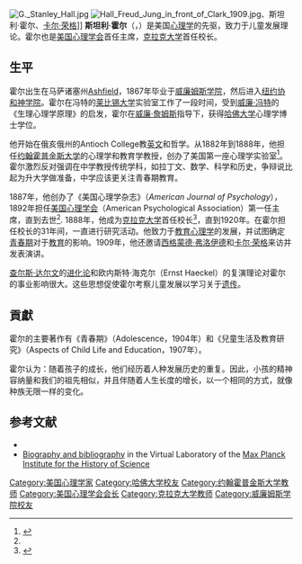 [[File:G._Stanley_Hall.jpg|thumb]]
[[File:Hall_Freud_Jung_in_front_of_Clark_1909.jpg|thumbnail]]、斯坦利·霍尔、[[卡尔·荣格|卡尔·荣格]]]]
'''斯坦利·霍尔'''（{{lang-en|Granville Stanley Hall}}，{{bd|1844年|2月1日|1924年|4月24日}}）是美国[[心理学|心理学]]的先驱，致力于儿童发展理论。霍尔也是[[美国心理学会|美国心理学会]]首任主席，[[克拉克大学|克拉克大学]]首任校长。

==生平==
霍尔出生在马萨诸塞州[[Ashfield,_Massachusetts|Ashfield]]，1867年毕业于[[威廉姆斯学院|威廉姆斯学院]]，然后进入[[纽约协和神学院|纽约协和神学院]]。霍尔在冯特的[[莱比锡大学|莱比锡大学]]实验室工作了一段时间，受到[[威廉·冯特|威廉·冯特]]的《生理心理学原理》的启发，霍尔在[[威廉·詹姆斯|威廉·詹姆斯]]指导下，获得[[哈佛大学|哈佛大学]]心理学博士学位。

他开始在俄亥俄州的Antioch College教[[英文|英文]]和哲学。从1882年到1888年，他担任[[约翰霍普金斯大学|约翰霍普金斯大学]]的心理学和教育学教授，创办了美国第一座心理学实验室<ref name=bio1>{{Cite web |url=http://www.ithaca.edu/beins/gsh/gsh_bio.htm |title=斯坦利·霍尔小传 |access-date=2007-08-08 |archive-date=2014-08-11 |archive-url=https://web.archive.org/web/20140811141030/http://www.ithaca.edu/beins/gsh/gsh_bio.htm |dead-url=no }}</ref>。霍尔激烈反对强调在中学教授传统学科，如拉丁文、数学、科学和历史，争辩说比起为升大学做准备，中学应该更关注青春期教育。

1887年，他创办了《美国心理学杂志》（''American Journal of Psychology''），1892年担任[[美国心理学会|美国心理学会]]（American Psychological Association）第一任主席，直到去世<ref name=bio1/>. 1888年，他成为[[克拉克大学|克拉克大学]]首任校长<ref>{{cite web |title=History and tradition |url=https://www.clarku.edu/who-we-are/history-and-traditions/ |access-date=2021-03-25 |archive-date=2021-03-02 |archive-url=https://web.archive.org/web/20210302190413/https://www.clarku.edu/who-we-are/history-and-traditions/ |dead-url=no }}</ref>，直到1920年。在霍尔担任校长的31年间，一直进行研究活动。他致力于[[教育心理学|教育心理学]]的发展，并试图确定[[青春期|青春期]]对于[[教育|教育]]的影响。1909年，他还邀请[[西格蒙德·弗洛伊德|西格蒙德·弗洛伊德]]和[[卡尔·荣格|卡尔·荣格]]来访并发表演讲。

[[查尔斯·达尔文|查尔斯·达尔文]]的[[进化论|进化论]]和欧内斯特·海克尔（Ernst Haeckel）的复演理论对霍尔的事业影响很大。这些思想促使霍尔考察儿童发展以学习关于[[遗传|遗传]]。

==貢獻==
霍尔的主要著作有《青春期》（Adolescence，1904年）和《兒童生活及教育研究》（Aspects of Child Life and Education，1907年）。

霍尔认为：随着孩子的成长，他们经历着人种发展历史的重复。因此，小孩的精神容纳量和我们的祖先相似，并且伴随着人生长度的增长，以一个相同的方式，就像种族无限一样的变化。

==参考文献==
{{reflist}}
* {{gutenberg author| id=G.+Stanley+Hall | name=G. Stanley Hall}}
* [http://vlp.mpiwg-berlin.mpg.de/people/data?id=per297 Biography and bibliography] {{Wayback|url=http://vlp.mpiwg-berlin.mpg.de/people/data?id=per297 |date=20210211180819 }} in the Virtual Laboratory of the [[Max_Planck_Institute_for_the_History_of_Science|Max Planck Institute for the History of Science]]

{{Authority control}}
{{DEFAULTSORT:Hall, G. Stanley}}
[[Category:美国心理学家|Category:美国心理学家]]
[[Category:哈佛大学校友|Category:哈佛大学校友]]
[[Category:约翰霍普金斯大学教师|Category:约翰霍普金斯大学教师]]
[[Category:美国心理学会会长|Category:美国心理学会会长]]
[[Category:克拉克大学教师|Category:克拉克大学教师]]
[[Category:威廉姆斯学院校友|Category:威廉姆斯学院校友]]